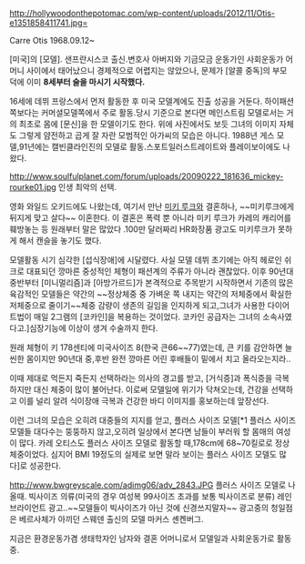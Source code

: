 http://hollywoodonthepotomac.com/wp-content/uploads/2012/11/Otis-e1351858411741.jpg=

Carre Otis 1968.09.12~

[미국]의 [모델]. 샌프란시스코 출신.변호사 아버지와 기금모금 운동가인 사회운동가 어머니 사이에서 태어났으니 경제적으로 어렵지는 않았으나, 문제가 [알콜 중독]의 부모 덕에 이미 '''8세부터 술을 마시기 시작했다.'''

16세에 데뷔 프랑스에서 먼저 활동한 후 미국 모델계에도 진출 성공을 거둔다. 하이패션쪽보다는 커머셜모델쪽에서 주로 활동.당시 기준으로 본다면 메인스트림 모델로서는 거의 최초로 몸에 [문신]을 한 모델이기도 한다. 위에 사진에서도 보듯 그녀의 이미지 자체도 그렇게 얌전하고 곱게 잘 자란 모범적인 아가씨의 모습은 아니다. 1988년 게스 모델,91년에는 캘빈클라인진의 모델로 활동.스포트일러스트레이트와 플레이보이에도 나왔다.

http://www.soulfulplanet.com/forum/uploads/20090222_181636_mickey-rourke01.jpg
인생 최악의 선택.

영화 와일드 오키드에도 나왔는데, 여기서 만난 [[미키 루크]]와 결혼하나, ~~미키루크에게 뒤지게 맞고 살다~~ 이혼한다. 이 결혼은 폭력 뿐 아니라 미키 루크가 카레의 캐리어를 훼방놓는 등 원래부터 말은 많았다 .100만 달러짜리 HR화장품 광고도 미키루크가 못하게 해서 캔슬을 놓기도 했다.

모델활동 시기 심각한 [섭식장애]에 시달렸다. 사실 모델 데뷔 초기에는 아직 헤로인 쉬크로 대표되던 깡마른 중성적인 체형이 패션계의 주류가 아니라 괜찮았다. 이후 90년대 중반부터 [미니멀리즘]과 [아방가르드]가 본격적으로 주목받기 시작하면서 기존의 많은 육감적인 모델들은 약간의 ~~정상체중 중 가벼운 쪽 내지는 약간의 저체중에서 확실한 저체중으로 줄이기~~체중 감량이 생존의 길임을 인지하게 되고,그녀가 사용한 다이어트법이 매일 2그램의 [코카인]을 복용하는 것이었다. 코카인 공급자는 그녀의 소속사였다고.]심장기능에 이상이 생겨 수술까지 한다.

원래 체형이 키 178센티에 미국사이즈 8(한국 큰66~~77)였는데, 큰 키를 감안하면 늘씬한 몸이지만 90년대 중,후반 완전 깡마른 어린 후배들이 밑에서 치고 올라오는지라..

이때 제대로 먹든지 죽든지 선택하라는 의사의 경고를 받고, [거식증]과 폭식증을 극복하지만 대신 체중이 많이 불어난다. 이로써 모델일에 위기가 닥쳐오는데, 건강을 선택하고 이를 널리 알려 식이장애 극복과 건강한 바디 이미지를 홍보하는데 앞장선다.

이런 그녀의 모습은 오히려 대중들의 지지를 얻고, 플러스 사이즈 모델[*1 플러스 사이즈 모델들 대다수는 뚱뚱하지 않고,오히려 일상에서 본다면 남들이 부러워 할 몸매의 여성이 많다. 카레 오티스도 플러스 사이즈 모델로 활동할 때,178cm에 68~70킬로로 정상체중이었다. 심지어 BMI 19정도의 실제로 보면 말라 보이는 플러스 사이즈 모델도 많다]로 성공한다.

http://www.bwgreyscale.com/adimg06/adv_2843.JPG
플러스 사이즈 모델로 나올때. 빅사이즈 의류(미국의 경우 여성복 99사이즈 초과를 보통 빅사이즈로 분류) 레인 브라이언트 광고..~~모델들이 빅사이즈가 아닌 것에 신경쓰지말자~~ 광고중의 청일점은 베르사체가 아끼던 스웨덴 출신의 모델 마커스 셴켄버그.

지금은 환경운동가겸 생태학자인 남자와 결혼 어머니로서 모델일과 사회운동가로 활동 중.
